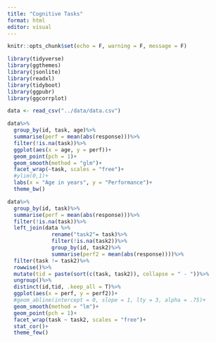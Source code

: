 ```yaml
---
title: "Cognitive Tasks"
format: html
editor: visual
---
```


```r
knitr::opts_chunk$set(echo = F, warning = F, message = F)

library(tidyverse)
library(ggthemes)
library(jsonlite)
library(readxl)
library(tidyboot)
library(ggpubr)
library(ggcorrplot)
```

```r
data <- read_csv("../data/data.csv")
```

```r
data%>%
  group_by(id, task, age)%>%
  summarise(perf = mean(abs(response)))%>%
  filter(!is.na(task))%>%
  ggplot(aes(x = age, y = perf))+
  geom_point(pch = 1)+
  geom_smooth(method = "glm")+
  facet_wrap(~task, scales = "free")+
  #ylim(0,1)+
  labs(x = "Age in years", y = "Performance")+
  theme_bw()
```

```r
data%>%
  group_by(id, task)%>%
  summarise(perf = mean(abs(response)))%>%
  filter(!is.na(task))%>%
  left_join(data %>%
              rename("task2"= task)%>%
              filter(!is.na(task2))%>%
              group_by(id, task2)%>%
              summarise(perf2 = mean(abs(response))))%>%
  filter(task != task2)%>%
  rowwise()%>%
  mutate(tid = paste(sort(c(task, task2)), collapse = " - "))%>%
  ungroup()%>%
  distinct(id,tid, .keep_all = T)%>%
  ggplot(aes(x = perf, y = perf2))+
  #geom_abline(intercept = 0, slope = 1, lty = 3, alpha = .75)+
  geom_smooth(method = "lm")+
  geom_point(pch = 1)+
  facet_wrap(task ~ task2, scales = "free")+
  stat_cor()+
  theme_few()
```

